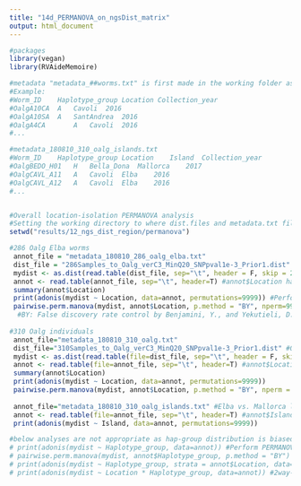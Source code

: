 ---
title: "14d_PERMANOVA_on_ngsDist_matrix"
output: html_document
---

```{r}
#packages
library(vegan)
library(RVAideMemoire)

#metadata "metadata_##worms.txt" is first made in the working folder as a tab-delimited text file.
#Example:
#Worm_ID	Haplotype_group	Location Collection_year
#OalgA10CA	A	Cavoli	2016
#OalgA10SA	A	SantAndrea	2016
#OalgA4CA		A	Cavoli	2016
#...

#metadata_180810_310_oalg_islands.txt
#Worm_ID	Haplotype_group	Location	Island	Collection_year
#OalgBEDO_H01	H	Bella_Dona	Mallorca	2017
#OalgCAVL_A11	A	Cavoli	Elba	2016
#OalgCAVL_A12	A	Cavoli	Elba	2016
#...


#Overall location-isolation PERMANOVA analysis
#Setting the working directory to where dist.files and metadata.txt files are.
setwd("results/12_ngs_dist_region/permanova")

#286 Oalg Elba worms
 annot_file = "metadata_180810_286_oalg_elba.txt"
 dist_file = "286Samples_to_Oalg_verC3_MinQ20_SNPpval1e-3_Prior1.dist" #Outcome of ngsDist; n-by-n distance matrix.
 mydist <- as.dist(read.table(dist_file, sep="\t", header = F, skip = 2, row.names = 1))
 annot <- read.table(annot_file, sep="\t", header=T) #annot$Location has location information,
 summary(annot$Location)
 print(adonis(mydist ~ Location, data=annot, permutations=9999)) #Perform PERMANOVA on ngsDist matrix using Location as a grouping term. 9999 permutations.
 pairwise.perm.manova(mydist, annot$Location, p.method = "BY", nperm=9999) #Perform pairwise PERMANOVA on ngsDist matrix. 9999 permutations. 
  #BY: False discovery rate control by Benjamini, Y., and Yekutieli, D. (2001). Annals of Statistics, 29, 1165--1188. 10.1214/aos/1013699998.
 
#310 Oalg individuals 
 annot_file="metadata_180810_310_oalg.txt"
 dist_file="310Samples_to_Oalg_verC3_MinQ20_SNPpval1e-3_Prior1.dist" #Outcome of ngsDist; n-by-n distance matrix.
 mydist <- as.dist(read.table(file=dist_file, sep="\t", header = F, skip = 2, row.names = 1))
 annot <- read.table(file=annot_file, sep="\t", header=T) #annot$Location has location information,
 summary(annot$Location)
 print(adonis(mydist ~ Location, data=annot, permutations=9999))
 pairwise.perm.manova(mydist, annot$Location, p.method = "BY", nperm = 9999)
 
 annot_file="metadata_180810_310_oalg_islands.txt" #Elba vs. Mallorca labels are added in $Island
 annot <- read.table(file=annot_file, sep="\t", header=T) #annot$Island 
 print(adonis(mydist ~ Island, data=annot, permutations=9999))

#below analyses are not appropriate as hap-group distribution is biased by locations.
# print(adonis(mydist ~ Haplotype_group, data=annot)) #Perform PERMANOVA on ngsDist matrix using Haplo-group as a grouping term.
# pairwise.perm.manova(mydist, annot$Haplotype_group, p.method = "BY")
# print(adonis(mydist ~ Haplotype_group, strata = annot$Location, data=annot)) #Incorrect as sites do not contain the same haplo mix.
# print(adonis(mydist ~ Location * Haplotype_group, data=annot)) #2way-PERMANOVA; Incorrect as sites do not contain the same haplo mix.
```
